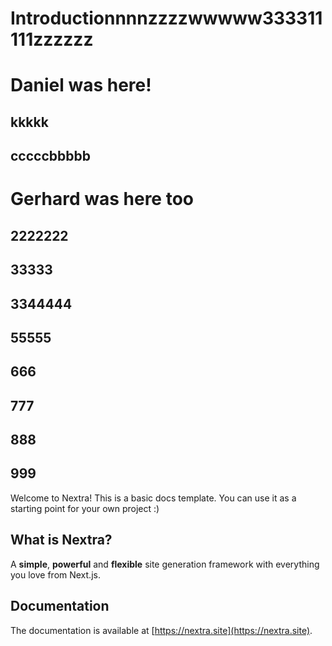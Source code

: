 # Introductionnnnzzzzwwwww333311111zzzzzz

# Daniel was here!

## kkkkk

## cccccbbbbb

#  **Gerhard was here too**

## 2222222

## 33333

## 3344444

## 55555

## 666

## 777

## 888

## 999

Welcome to Nextra! This is a basic docs template. You can use it as a starting point for your own project :)

## What is Nextra?

A **simple**, **powerful** and **flexible** site generation framework with everything you love from Next.js.

## Documentation

The documentation is available at [https://nextra.site](https://nextra.site).
